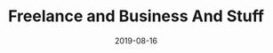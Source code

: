 ---
title: Freelance and Business And Stuff
description: A short reflection on user experience and design.
date: 2019-08-16
readingTime: 1
---